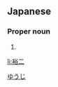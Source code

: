 ==Japanese==
{{ja-kanjitab|裕|二}}

===Proper noun===
{{ja-pos|proper|ゆうじ}}

# {{given name|male|lang=ja}}

[[Category:Japanese male given names|ゆうじ]]

[[li:裕二]]